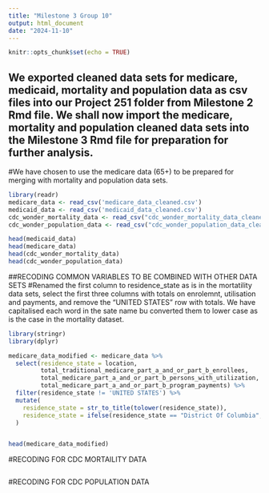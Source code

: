```yaml
---
title: "Milestone 3 Group 10"
output: html_document
date: "2024-11-10"
---
```


```r
knitr::opts_chunk$set(echo = TRUE)
```

## We exported cleaned data sets for medicare, medicaid, mortality and population data as csv files into our Project 251 folder from Milestone 2 Rmd file. We shall now import the medicare, mortality and population cleaned data sets into the Milestone 3 Rmd file for preparation for further analysis. 

#We have chosen to use the medicare data (65+) to be prepared for merging with mortality and population data sets.

```r
library(readr)
medicare_data <- read_csv('medicare_data_cleaned.csv')
medicaid_data <- read_csv('medicaid_data_cleaned.csv')
cdc_wonder_mortality_data <- read_csv("cdc_wonder_mortality_data_cleaned.csv")
cdc_wonder_population_data <- read_csv("cdc_wonder_population_data_cleaned.csv")

head(medicaid_data)
head(medicare_data)
head(cdc_wonder_mortality_data)
head(cdc_wonder_population_data)
```
##RECODING COMMON VARIABLES TO BE COMBINED WITH OTHER DATA SETS
#Renamed the first column to residence_state as is in the mortatility data sets, select the first three columns with totals on enrolemnt, utilisation  and payments, and remove the "UNITED STATES" row with totals. We have capitalised each word in the sate name bu converted them to lower case as is the case in the mortality dataset.

``` r
library(stringr)
library(dplyr)

medicare_data_modified <- medicare_data %>% 
  select(residence_state = location, 
         total_traditional_medicare_part_a_and_or_part_b_enrollees, 
         total_medicare_part_a_and_or_part_b_persons_with_utilization, 
         total_medicare_part_a_and_or_part_b_program_payments) %>% 
  filter(residence_state != 'UNITED STATES') %>%
  mutate(
    residence_state = str_to_title(tolower(residence_state)), 
    residence_state = ifelse(residence_state == "District Of Columbia", "District of Columbia", residence_state)
  )


head(medicare_data_modified)
```
#RECODING FOR CDC MORTAILITY DATA
``` r


```

#RECODING FOR CDC POPULATION DATA
``` r


```
